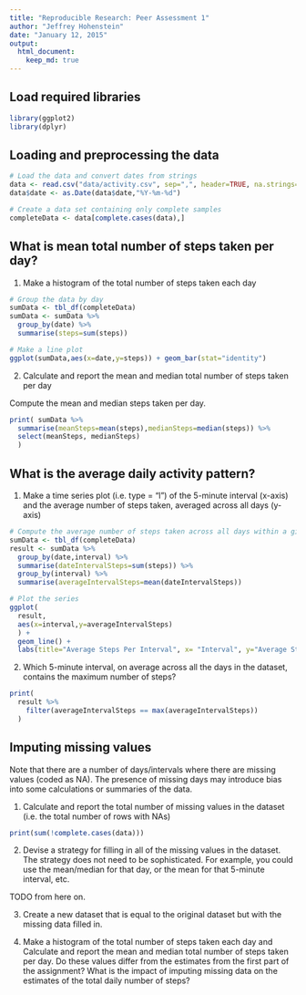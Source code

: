 ```yaml
---
title: "Reproducible Research: Peer Assessment 1"
author: "Jeffrey Hohenstein"
date: "January 12, 2015"
output: 
  html_document:
    keep_md: true
---
```


## Load required libraries

```r
library(ggplot2)
library(dplyr)
```

## Loading and preprocessing the data

```r
# Load the data and convert dates from strings
data <- read.csv("data/activity.csv", sep=",", header=TRUE, na.strings="NA")
data$date <- as.Date(data$date,"%Y-%m-%d")

# Create a data set containing only complete samples
completeData <- data[complete.cases(data),]
```

## What is mean total number of steps taken per day?

1. Make a histogram of the total number of steps taken each day

```r
# Group the data by day
sumData <- tbl_df(completeData)
sumData <- sumData %>%
  group_by(date) %>%
  summarise(steps=sum(steps))

# Make a line plot
ggplot(sumData,aes(x=date,y=steps)) + geom_bar(stat="identity")
```

2. Calculate and report the mean and median total number of steps taken per day

Compute the mean and median steps taken per day.

```r
print( sumData %>%
  summarise(meanSteps=mean(steps),medianSteps=median(steps)) %>%
  select(meanSteps, medianSteps) 
  )
```

## What is the average daily activity pattern?

1. Make a time series plot (i.e. type = "l") of the 5-minute interval (x-axis) and the average number of steps taken, averaged across all days (y-axis)

```r
# Compute the average number of steps taken across all days within a given interval, excluding NAs
sumData <- tbl_df(completeData)
result <- sumData %>%
  group_by(date,interval) %>%
  summarise(dateIntervalSteps=sum(steps)) %>%
  group_by(interval) %>%
  summarise(averageIntervalSteps=mean(dateIntervalSteps))

# Plot the series
ggplot(
  result,
  aes(x=interval,y=averageIntervalSteps)
  ) + 
  geom_line() + 
  labs(title="Average Steps Per Interval", x= "Interval", y="Average Steps")
```

2. Which 5-minute interval, on average across all the days in the dataset, contains the maximum number of steps?

```r
print(
  result %>%
    filter(averageIntervalSteps == max(averageIntervalSteps))
  )
```

## Imputing missing values

Note that there are a number of days/intervals where there are missing values (coded as NA). The presence of missing days may introduce bias into some calculations or summaries of the data.

1. Calculate and report the total number of missing values in the dataset (i.e. the total number of rows with NAs)

```r
print(sum(!complete.cases(data)))
```

2. Devise a strategy for filling in all of the missing values in the dataset. The strategy does not need to be sophisticated. For example, you could use the mean/median for that day, or the mean for that 5-minute interval, etc.

TODO from here on.

3. Create a new dataset that is equal to the original dataset but with the missing data filled in.

4. Make a histogram of the total number of steps taken each day and Calculate and report the mean and median total number of steps taken per day. Do these values differ from the estimates from the first part of the assignment? What is the impact of imputing missing data on the estimates of the total daily number of steps?